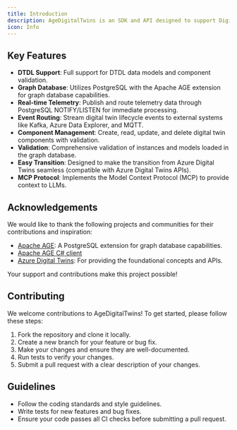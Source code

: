 ```yaml
---
title: Introduction
description: AgeDigitalTwins is an SDK and API designed to support Digital Twins applications running on PostgreSQL with the Apache AGE extension. It supports DTDL (Digital Twins Definition Language) data models, real-time telemetry, and event routing to external systems. The API and SDK are designed to make the transition from Azure Digital Twins easy.
icon: Info
---
```


## Key Features

- **DTDL Support**: Full support for DTDL data models and component validation.
- **Graph Database**: Utilizes PostgreSQL with the Apache AGE extension for graph database capabilities.
- **Real-time Telemetry**: Publish and route telemetry data through PostgreSQL NOTIFY/LISTEN for immediate processing.
- **Event Routing**: Stream digital twin lifecycle events to external systems like Kafka, Azure Data Explorer, and MQTT.
- **Component Management**: Create, read, update, and delete digital twin components with validation.
- **Validation**: Comprehensive validation of instances and models loaded in the graph database.
- **Easy Transition**: Designed to make the transition from Azure Digital Twins seamless (compatible with Azure Digital Twins APIs).
- **MCP Protocol**: Implements the Model Context Protocol (MCP) to provide context to LLMs.

## Acknowledgements

We would like to thank the following projects and communities for their contributions and inspiration:

- [Apache AGE](https://age.apache.org/): A PostgreSQL extension for graph database capabilities.
- [Apache AGE C# client](https://github.com/Allison-E/pg-age)
- [Azure Digital Twins](https://azure.microsoft.com/en-us/services/digital-twins/): For providing the foundational concepts and APIs.

Your support and contributions make this project possible!

## Contributing

We welcome contributions to AgeDigitalTwins! To get started, please follow these steps:

1. Fork the repository and clone it locally.
2. Create a new branch for your feature or bug fix.
3. Make your changes and ensure they are well-documented.
4. Run tests to verify your changes.
5. Submit a pull request with a clear description of your changes.

## Guidelines

- Follow the coding standards and style guidelines.
- Write tests for new features and bug fixes.
- Ensure your code passes all CI checks before submitting a pull request.
